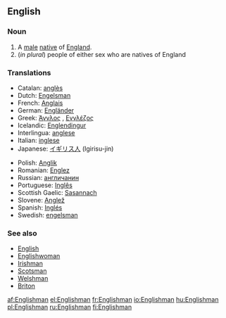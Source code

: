 ==English==

===Noun===
{{en-noun|Englishmen}}

# A [[male]] [[native]] of [[England]].
#(''in plural'') people of either sex who are natives of England

===Translations===
{{top}}
*Catalan: [[anglès]] {{m}}
*Dutch: [[Engelsman]] {{m}}
*French: [[Anglais]] {{m}}
*German: [[Engländer]] {{m}}
*Greek: [[Άγγλος]] {{m}}, [[Εγγλέζος]] {{m}}
*Icelandic: [[Englendingur]] {{mf}}
*Interlingua: [[anglese]]
*Italian: [[inglese]] {{m}}
*Japanese: [[イギリス人]] (Igirisu-jin)
{{mid}}
*Polish: [[Anglik]] {{m}}
*Romanian: [[Englez]] {{m}}
*Russian: [[англичанин]] {{m}}
*Portuguese: [[Inglês]] {{m}}
*Scottish Gaelic: [[Sasannach]] {{m}}
*Slovene: [[Anglež]] {{m}}
*Spanish: [[Inglés]] {{m}}
*Swedish: [[engelsman]] {{m}}
{{bottom}}

===See also===
*[[English]]
*[[Englishwoman]]
*[[Irishman]]
*[[Scotsman]]
*[[Welshman]]
*[[Briton]]

[[af:Englishman]]
[[el:Englishman]]
[[fr:Englishman]]
[[io:Englishman]]
[[hu:Englishman]]
[[pl:Englishman]]
[[ru:Englishman]]
[[fi:Englishman]]